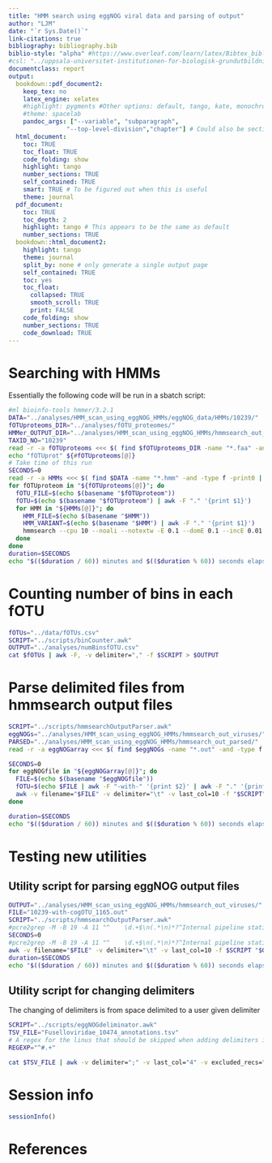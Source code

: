 ```yaml
---
title: "HMM search using eggNOG viral data and parsing of output"
author: "LJM"
date: "`r Sys.Date()`"
link-citations: true
bibliography: bibliography.bib
biblio-style: "alpha" #https://www.overleaf.com/learn/latex/Bibtex_bibliography_styles
#csl: "../uppsala-universitet-institutionen-for-biologisk-grundutbildning.csl"
documentclass: report
output:
  bookdown::pdf_document2:
    keep_tex: no
    latex_engine: xelatex
    #highlight: pygments #Other options: default, tango, kate, monochrome, espresso, zenburn, haddock, and textmate
    #theme: spacelab
    pandoc_args: ["--variable", "subparagraph",
                "--top-level-division","chapter"] # Could also be section 
  html_document: 
    toc: TRUE
    toc_float: TRUE
    code_folding: show
    highlight: tango
    number_sections: TRUE
    self_contained: TRUE
    smart: TRUE # To be figured out when this is useful
    theme: journal
  pdf_document:
    toc: TRUE
    toc_depth: 2
    highlight: tango # This appears to be the same as default
    number_sections: TRUE
  bookdown::html_document2:
    highlight: tango
    theme: journal
    split_by: none # only generate a single output page
    self_contained: TRUE
    toc: yes
    toc_float: 
      collapsed: TRUE
      smooth_scroll: TRUE
      print: FALSE
    code_folding: show
    number_sections: TRUE
    code_download: TRUE
---
```


# Searching with HMMs

Essentially the following code will be run in a sbatch script: 

```bash
#ml bioinfo-tools hmmer/3.2.1
DATA="../analyses/HMM_scan_using_eggNOG_HMMs/eggNOG_data/HMMs/10239/"
fOTUproteoms_DIR="../analyses/fOTU_proteomes/"
HMMer_OUTPUT_DIR="../analyses/HMM_scan_using_eggNOG_HMMs/hmmsearch_out_viruses/"
TAXID_NO="10239"
read -r -a fOTUproteoms <<< $( find $fOTUproteoms_DIR -name "*.faa" -and -type f -print0 | xargs -0 echo )
echo "fOTUprot" ${#fOTUproteoms[@]}
# Take time of this run
SECONDS=0
read -r -a HMMs <<< $( find $DATA -name "*.hmm" -and -type f -print0 | xargs -0 echo )
for fOTUproteom in "${fOTUproteoms[@]}"; do
  fOTU_FILE=$(echo $(basename "$fOTUproteom"))
  fOTU=$(echo $(basename "$fOTUproteom") | awk -F "." '{print $1}')
  for HMM in "${HMMs[@]}"; do
    HMM_FILE=$(echo $(basename "$HMM"))
    HMM_VARIANT=$(echo $(basename "$HMM") | awk -F "." '{print $1}')
    hmmsearch --cpu 10 --noali --notextw -E 0.1 --domE 0.1 --incE 0.01 --incdomE 0.01 "$HMM" "$fOTUproteom" >> "$HMMer_OUTPUT_DIR""$TAXID_NO""-with-""$fOTU"".out"
  done
done
duration=$SECONDS
echo "$(($duration / 60)) minutes and $(($duration % 60)) seconds elapsed."
```

# Counting number of bins in each fOTU

```bash
fOTUs="../data/fOTUs.csv"
SCRIPT="../scripts/binCounter.awk"
OUTPUT="../analyses/numBinsfOTU.csv"
cat $fOTUs | awk -F, -v delimiter="," -f $SCRIPT > $OUTPUT
```

# Parse delimited files from hmmsearch output files

```bash
SCRIPT="../scripts/hmmsearchOutputParser.awk"
eggNOGs="../analyses/HMM_scan_using_eggNOG_HMMs/hmmsearch_out_viruses/"
PARSED="../analyses/HMM_scan_using_eggNOG_HMMs/hmmsearch_out_parsed/"
read -r -a eggNOGarray <<< $( find $eggNOGs -name "*.out" -and -type f -print0 | xargs -0 echo )

SECONDS=0
for eggNOGfile in "${eggNOGarray[@]}"; do
  FILE=$(echo $(basename "$eggNOGfile"))
  fOTU=$(echo $FILE | awk -F "-with-" '{print $2}' | awk -F "." '{print $1}')
  awk -v filename="$FILE" -v delimiter="\t" -v last_col=10 -f "$SCRIPT" "$eggNOGfile" > "$PARSED""$fOTU"".tsv"
done

duration=$SECONDS
echo "$(($duration / 60)) minutes and $(($duration % 60)) seconds elapsed."
```

# Testing new utilities

## Utility script for parsing eggNOG output files

```bash
OUTPUT="../analyses/HMM_scan_using_eggNOG_HMMs/hmmsearch_out_viruses/"
FILE="10239-with-cogOTU_1165.out"
SCRIPT="../scripts/hmmsearchOutputParser.awk"
#pcre2grep -M -B 19 -A 11 "^    \d.+$\n(.*\n)*?^Internal pipeline statistics summary:" $OUTPUT1
SECONDS=0
#pcre2grep -M -B 19 -A 11 "^    \d.+$\n(.*\n)*?^Internal pipeline statistics summary:" $OUTPUT4 > test.txt
awk -v filename="$FILE" -v delimiter="\t" -v last_col=10 -f $SCRIPT "$OUTPUT""$FILE"
duration=$SECONDS
echo "$(($duration / 60)) minutes and $(($duration % 60)) seconds elapsed."
```

## Utility script for changing delimiters

The changing of delimiters is from space delimited to a user given delimiter

```bash
SCRIPT="../scripts/eggNOGdeliminator.awk"
TSV_FILE="Fuselloviridae_10474_annotations.tsv"
# A regex for the linus that should be skipped when adding delimiters in the middle
REGEXP="^#.+"

cat $TSV_FILE | awk -v delimiter=";" -v last_col="4" -v excluded_recs="$REGEXP" -f $SCRIPT
```

# Session info

```r
sessionInfo()
```


# References
